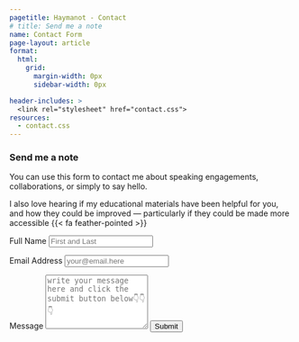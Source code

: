 ```yaml
---
pagetitle: Haymanot - Contact
# title: Send me a note
name: Contact Form
page-layout: article
format: 
  html: 
    grid:
      margin-width: 0px
      sidebar-width: 0px

header-includes: >
  <link rel="stylesheet" href="contact.css">
resources:
  - contact.css
---
```


::: {.grid}

::: {.g-col-5 #note}

### Send me a note

You can use this form to contact me about speaking engagements, collaborations, or simply to say hello.

I also love hearing if my educational materials have been helpful for you, and how they could be improved &#8212; particularly if they could be made more accessible {{< fa feather-pointed >}}
:::


::: {.g-col-6 #form}

<form action="https://formspree.io/f/xvgpaygj" method="POST" accept-charset="utf-8">


<label for="full-name">Full Name</label>
<input type="text" name="name" id="full-name" class="form-control" placeholder="First and Last" required>

<label for="email-address">Email Address</label>
<input type="email" name="_replyto" id="email-address" class="form-control" placeholder="your@email.here" required>

<label for="message">Message</label>
  <textarea rows="6" name="message" id="message" class="form-control" placeholder="write your message here and click the submit button below👇👇👇" required></textarea>

<button type="submit" class="btn btn-primary mt-4">Submit</button>
</form>
:::



:::
<!-- end grid -->
